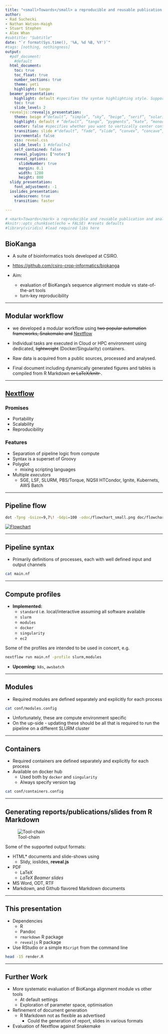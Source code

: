 ```yaml
---
title: "<small>Towards</small> a reproducible and reusable publication and analysis workflow"
author:
- Rad Suchecki
- Nathan Watson-Haigh
- Stuart Stephen
- Alex Whan
#subtitle: "Subtitle"
date: "`r format(Sys.time(), '%A, %d %B, %Y')`"
#tags: [nothing, nothingness]
output:
  #pdf_document:
    #default
  html_document:
    toc: true
    toc_float: true
    number_sections: true
    theme: yeti
    highlight: tango
  beamer_presentation:
    highlight: default #specifies the syntax highlighting style. Supported styles include “default”, “tango”, “pygments”, “kate”, “monochrome”, “espresso”, “zenburn”, and “haddock” (specify null to prevent syntax highlighting)
    toc: true
    slide_level: 2
  revealjs::revealjs_presentation:
    theme: beige #“default”, “simple”, “sky”, “beige”, “serif”, “solarized”, “blood”, “moon”, “night”, “black”, “league” or “white”
    highlight: default # “default”, “tango”, “pygments”, “kate”, “monochrome”, “espresso”, “zenburn”, and “haddock”. Pass null to prevent syntax highlighting.
    center: false #specifies whether you want to vertically center content on slides (this defaults to false).
    transition: slide #"default”, “fade”, “slide”, “convex”, “concave”, “zoom” or “none”.
    incremental: false
    css: reveal.css
    slide_level: 1 #default=2
    self_contained: false
    reveal_plugins: ["notes"]
    reveal_options:
      slideNumber: true
      margin: 0.1
      width: 1280
      height: 800
  slidy_presentation:
    font_adjustment: -1
  ioslides_presentation:
    widescreen: true
    transition: faster

---
```




```r
# <mark>Towards</mark> a reproducible and reusable publication and analysis workflow
#knitr::opts_chunk$set(echo = FALSE) #resets defaults
#library(viridis) #load required libs here
```




## BioKanga {incremental=false}

- A suite of bioinformatics tools developed at CSIRO.
- [https://github.com/csiro-crop-informatics/biokanga](https://github.com/csiro-crop-informatics/biokanga)



- Aim:
  * evaluation of BioKanga's sequence alignment module vs state-of-the-art tools
  * turn-key reproducibility


----

## Modular workflow
- we developed a modular workflow using ~~two popular automation frameworks, Snakemake and~~ [Nextflow](https://www.nextflow.io/)

- Individual tasks are executed in Cloud or HPC environment using dedicated, ~~lightweight~~ (Docker/Singularity) containers.
- Raw data is acquired from a public sources, processed and analysed.
- Final document including dynamically generated figures and tables is compiled from R Markdown <strike> or LaTeX/knitr </strike>.

----

## [Nextflow](https://www.nextflow.io/)

### Promises 
  * Portability
  * Scalability
  * Reproducibility

### Features 
  * Separation of pipeline logic from compute
  * Syntax is a superset of Groovy
  * Polyglot
    * mixing scripting languages
  * Multiple _executors_
    * SGE, LSF, SLURM, PBS/Torque, NQSII HTCondor, Ignite, Kubernets, AWS Batch



----

## Pipeline flow

```bash
dot -Tpng -Gsize=9,7\! -Gdpi=100 -odoc/flowchart_small.png doc/flowchart.dot
```

[![Flowchart](doc/flowchart_small.png)](doc/flowchart.png)

----

## Pipeline syntax

* Primarily definitions of processes, each with well defined input and output channels

```bash
cat main.nf
```

----

## Compute profiles 

* __Implemented:__
  - `standard` i.e. local/interactive assuming all software available
  - `slurm`
  - `modules`
  - `docker`
  - `singularity`
  - `ec2`

Some of the profiles are intended to be used in concert, e.g. 

```bash
nextflow run main.nf -profile slurm,modules
```

* __Upcoming:__ `k8s`, `awsbatch`

----


## Modules

* Required modules are defined separately and explicitly for each process

```bash
cat conf/modules.config
```

* Unfortunately, these are compute environment specific
* On the up-side - updating these should be all that is required to run the pipeline on a different SLURM cluster

----

## Containers

* Required containers are defined separately and explicitly for each process
* Available on docker hub
  * Used both by `docker` and `singularity`
  * Always specify version tag

```bash
cat conf/containers.config
```

----

## Generating reports/publications/slides from R Markdown 

![Tool-chain](https://d33wubrfki0l68.cloudfront.net/61d189fd9cdf955058415d3e1b28dd60e1bd7c9b/9791d/images/rmarkdownflow.png)

Some of the supported output formats:

* HTML* documents and slide-shows using 
  * Slidy, ioslides, **reveal.js**
* PDF
  * LaTeX
  * *LaTeX Beamer slides*
* MS Word, ODT, RTF 
* Markdown, and Github flavored Markdown documents

----

## This presentation

* Dependencies
  * R
  * Pandoc
  * `rmarkdown` R package
  * `revealjs` R package
* Use RStudio or a simple `RScript` from the command line

```bash
head -15 render.R
```

----

## Further Work

* More systematic evaluation of BioKanga alignment module vs other tools
  * At default settings
  * Exploration of parameter space, optimisation
* Refinement of document generation
  * R Markdown not as flexible as advertised
    * Could the generation of report, slides in various formats 
* Evaluation of Nextflow against Snakemake
